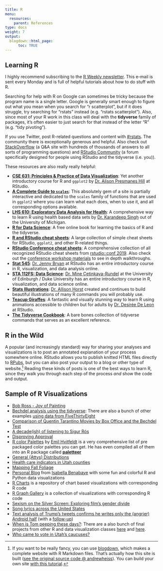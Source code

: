 ```yaml
---
title: R
menu:
  resources:
    parent: References
type: docs
weight: 7
output:
  blogdown::html_page:
      toc: TRUE
---
```


## Learning R

I highly recommend subscribing to the [R Weekly newsletter](https://rweekly.org/){target="_blank"}. This e-mail is sent every Monday and is full of helpful tutorials about how to do stuff with R.

Searching for help with R on Google can sometimes be tricky because the program name is a single letter. Google is generally smart enough to figure out what you mean when you search for "r scatterplot", but if it does struggle, try searching for "rstats" instead (e.g. "rstats scatterplot"). Also, since most of your R work in this class will deal with the **tidyverse** family of packages, it's often easier to just search for that instead of the letter "R" (e.g. "tidy pivoting"). 

If you use Twitter, post R-related questions and content with [#rstats](https://twitter.com/search?q=%23rstats){target="_blank"}. The community there is exceptionally generous and helpful. Also check out [StackOverflow](https://stackoverflow.com/){target="_blank"} (a Q&A site with hundreds of thousands of answers to all sorts of programming questions) and [RStudio Community](https://community.rstudio.com/){target="_blank"} (a forum specifically designed for people using RStudio and the tidyverse (i.e. you)).

These resources are also really really helpful:

- [**CSE 631: Principles & Practice of Data Visualization**](http://cslu.ohsu.edu/~bedricks/courses/cs631/){target="_blank"}: Yet another introductory course for R and `ggplot2` by [Dr. Alison Presmanes Hill](https://twitter.com/apreshill){target="_blank"} at RStudio.
- [**A Complete Guide to `scales`**](https://ggplot2tor.com/scales/){target="_blank"}: This absolutely gem of a site is partially interactive and dedicated to the `scales` family of functions that are used in `ggplot2` where you can learn what each does, when to use it, and all corresponding options available.  
- [**LHS 610: Exploratory Data Analysis for Health**](https://kdpsingh.lab.medicine.umich.edu/lhs-610){target="_blank"}: A comprehensive way to learn R using health based data sets by [Dr. Karandeep Singh](https://twitter.com/kdpsinghlab){target="_blank"} out of the University of Michigan.
- [**R for Data Science**](https://r4ds.had.co.nz/){target="_blank"}: A free online book for learning the basics of R and the tidyverse.
- [**R and RStudio cheat sheets**](https://www.rstudio.com/resources/cheatsheets/){target="_blank"}: A large collection of simple cheat sheets for RStudio, `ggplot2`, and other R-related things.
- [**RStudio Conference cheat sheets**](/handouts/RStudioConf_2019Cheatsheets.pdf): A comprehensive collection of all recognized RStudio cheat sheets from [rstudio::conf 2019](https://rstudio.com/resources/rstudioconf-2019/). Also check out the [conference workshop materials](https://blog.rstudio.com/2019/02/06/rstudio-conf-2019-workshops/) to see in depth walkthroughs.
- [**Stat 545**](http://stat545.com/){target="_blank"}: [Dr. Jenny Bryan](https://twitter.com/JennyBryan) at RStudio has an entire introductory course in R, visualization, and data analysis online.
- [**STA 112FS: Data Science**](http://www2.stat.duke.edu/courses/Fall17/sta112.01/){target="_blank"}: [Dr. Mine Çetinkaya-Rundel](https://twitter.com/minebocek){target="_blank"} at the University of Edinburgh / Duke University has an entire introductory course in R, visualization, and data science online.
- [**Stats Illustrations**](https://github.com/allisonhorst/stats-illustrations){target="_blank"}: [Dr. Allison Horst](https://twitter.com/allison_horst){target="_blank"} created and continues to build beautiful illustrations of many R commands you will probably use.
- [**Teacup Giraffes**](https://tinystats.github.io/teacups-giraffes-and-statistics/){target="_blank"}: A fantastic and visually stunning way to learn R using animations accessible to children but for adults by [Dr. Desirée De Leon](https://twitter.com/dcossyle){target="_blank"} at RStudio.
- [**The Tidyverse Cookbook**](https://rstudio-education.github.io/tidyverse-cookbook/){target="_blank"}: A bare bones collection of tidyverse commands that serves as an excellent reference.


## R in the Wild

A popular (and increasingly standard) way for sharing your analyses and visualizations is to post an annotated explanation of your process somewhere online. RStudio allows you to publish knitted HTML files directly to [RPubs](http://rpubs.com/){target="_blank"}, but you can also post your output to a blog or other type of website.^[If you want to be really fancy, you can use [blogdown](https://bookdown.org/yihui/blogdown/){target="_blank"}, which makes a complete website with R Markdown files. That's actually how this site is built ([see the original source code @ andrewheiss](https://github.com/andrewheiss/datavizm20.classes.andrewheiss.com){target="_blank"}). You can build your own site [with this tutorial](https://apreshill.rbind.io/post/up-and-running-with-blogdown/){target="_blank"}.] Reading these kinds of posts is one of the best ways to learn R, since they walk you through each step of the process *and* show the code and output.

## Sample of R Visualizations

- [Bob Ross - Joy of Painting](https://rudeboybert.github.io/fivethirtyeight/articles/bob_ross.html){target="_blank"}
- [Bechdel analysis using the tidyverse](https://rudeboybert.github.io/fivethirtyeight/articles/bechdel.html){target="_blank"}: There are also a bunch of other examples [using data from FiveThirtyEight](https://rudeboybert.github.io/fivethirtyeight/articles/){target="_blank"}
- [Comparison of Quentin Tarantino Movies by Box Office and the Bechdel Test](http://soc301s2017.netlify.com/group_projects/group5){target="_blank"}
- [A decade(ish) of listening to Sigur Rós](http://blog.karawoo.com/2016/09/22/A-decade-ish-of-listening-to-Sigur-Ros){target="_blank"}
- [Disproving Approval](https://rud.is/b/2017/06/18/r%E2%81%B6-disproving-approval/){target="_blank"}
- [R color Palettes](https://github.com/EmilHvitfeldt/r-color-palettes){target="_blank"} by [Emil Hvitfeldt](https://www.hvitfeldt.me/){target="_blank"} is a very comprehensive list of pre packaged color palettes you can get. He has even compiled all of them into an R package called [**paletteer**](https://github.com/EmilHvitfeldt/paletteer){target="_blank"}
- [General (Attys) Distributions](https://rud.is/b/2017/07/25/r%E2%81%B6-general-attys-distributions/){target="_blank"}
- [Health care indicators in Utah counties](https://juliasilge.com/blog/health-care-indicators/){target="_blank"}
- [Mapping Fall Foliage](https://rud.is/b/2017/09/18/mapping-fall-foliage-with-sf/){target="_blank"}
- [Personal Blog](https://isabella-b.com/){target="_blank"} from [Isabella Benabaye](https://twitter.com/_isabellamb){target="_blank"} with some fun and colorful R and Python data visualizations
- [R Charts](https://www.r-graph-gallery.com/){target="_blank"} is a repository of chart based visualizations with corresponding R code
- [R Graph Gallery](https://www.r-graph-gallery.com/){target="_blank"} is a collection of visualizations with corresponding R code
- [Sexism on the Silver Screen: Exploring film's gender divide](http://rpubs.com/Jwhitman/Final_Project){target="_blank"}
- [Song lyrics across the United States](https://juliasilge.com/blog/song-lyrics-across/){target="_blank"}
- [Text analysis of Trump's tweets confirms he writes only the (angrier) Android half](http://varianceexplained.org/r/trump-tweets/){target="_blank"} (with a [follow-up](http://varianceexplained.org/r/trump-followup/){target="_blank"})
- [When is Tom peeping these days?](http://rpubs.com/ry_lisa_elana/chicago){target="_blank"}: There are a also bunch of final projects from other R and data visualization classes [here](http://soc301s2017.netlify.com/group-projects/){target="_blank"} and [here](https://rudeboybert.github.io/MATH116/PS/final_project/final_project_outline.html#past_examples){target="_blank"}.
- [Who came to vote in Utah's caucuses?](https://juliasilge.com/blog/who-came-to-vote/){target="_blank"}